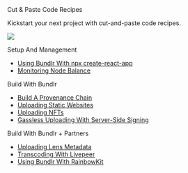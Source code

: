 
<div className="py-20">
<Heading level={1}  className="mb-4">Cut & Paste Code Recipes</Heading>

<p>Kickstart your next project with cut-and-paste code recipes.</p>

</div>

<img
	src="https://bundlr.network/new/assets/home/data-donuts.webp"
	className="absolute mt-20 top-10 hidden xl:flex right-10 w-[300px]"
/>

Setup And Management

-   [Using Bundlr With npx create-react-app](/developer-docs/recipes/react)
-   [Monitoring Node Balance](/developer-docs/recipes/monitor-node-balance)

Build With Bundlr

-   [Build A Provenance Chain](/developer-docs/recipes/provenance-chain)
-   [Uploading Static Websites](/developer-docs/recipes/uploading-static-sites)
-   [Uploading NFTs](/developer-docs/recipes/uploading-nfts)
-   [Gassless Uploading With Server-Side Signing](/developer-docs/recipes/gassless-uploading)

Build With Bundlr + Partners

-   [Uploading Lens Metadata](/developer-docs/recipes/lens)
-   [Transcoding With Livepeer](/developer-docs/recipes/livepeer)
-   [Using Bundlr With RainbowKit](/developer-docs/recipes/rainbowkit)
